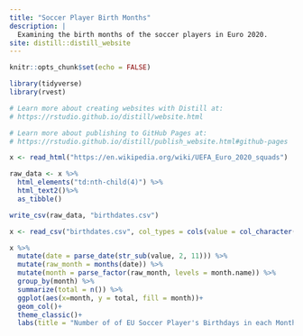 ```yaml
---
title: "Soccer Player Birth Months"
description: |
  Examining the birth months of the soccer players in Euro 2020.
site: distill::distill_website
---
```


```r
knitr::opts_chunk$set(echo = FALSE)

library(tidyverse)
library(rvest)

# Learn more about creating websites with Distill at:
# https://rstudio.github.io/distill/website.html

# Learn more about publishing to GitHub Pages at:
# https://rstudio.github.io/distill/publish_website.html#github-pages

```


```r

x <- read_html("https://en.wikipedia.org/wiki/UEFA_Euro_2020_squads")

raw_data <- x %>%
  html_elements("td:nth-child(4)") %>%
  html_text2()%>%
  as_tibble()

write_csv(raw_data, "birthdates.csv")

```


```r
x <- read_csv("birthdates.csv", col_types = cols(value = col_character()))

x %>% 
  mutate(date = parse_date(str_sub(value, 2, 11))) %>% 
  mutate(raw_month = months(date)) %>% 
  mutate(month = parse_factor(raw_month, levels = month.name)) %>% 
  group_by(month) %>% 
  summarize(total = n()) %>% 
  ggplot(aes(x=month, y = total, fill = month))+
  geom_col()+
  theme_classic()+
  labs(title = "Number of of EU Soccer Player's Birthdays in each Month", subtitle = "There are more professional soccer players born in the early parts of the year.", x = "Month", y = "Number of Players", caption = "Source: Wikipedia", fill="Month")

```

